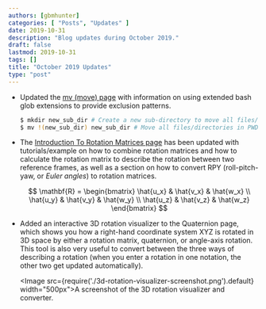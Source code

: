 ```yaml
---
authors: [gbmhunter]
categories: [ "Posts", "Updates" ]
date: 2019-10-31
description: "Blog updates during October 2019."
draft: false
lastmod: 2019-10-31
tags: []
title: "October 2019 Updates"
type: "post"
---
```


* Updated the [mv (move) page](/programming/operating-systems/linux/programs/mv-move) with information on using extended bash glob extensions to provide exclusion patterns.

    ```sh
    $ mkdir new_sub_dir # Create a new sub-directory to move all files/directories in PWD into
    $ mv !(new_sub_dir) new_sub_dir # Move all files/directories in PWD into new_sub_dir, excluding new_sub_dir itself (avoiding the obvious recursion problem)
    ```

* The [Introduction To Rotation Matrices page](/mathematics/geometry/rotation-matrices) has been updated with tutorials/example on how to combine rotation matrices and how to calculate the rotation matrix to describe the rotation between two reference frames, as well as a section on how to convert RPY (roll-pitch-yaw, or _Euler angles_) to rotation matrices.

    $$
    \mathbf{R} = \begin{bmatrix} \hat{u_x} & \hat{v_x} & \hat{w_x} \\ \hat{u_y} & \hat{v_y} & \hat{w_y} \\ \hat{u_z} & \hat{v_z} & \hat{w_z} \end{bmatrix}
    $$

* Added an interactive 3D rotation visualizer to the Quaternion page, which shows you how a right-hand coordinate system XYZ is rotated in 3D space by either a rotation matrix, quaternion, or angle-axis rotation. This tool is also very useful to convert between the three ways of describing a rotation (when you enter a rotation in one notation, the other two get updated automatically).

    <Image src={require('./3d-rotation-visualizer-screenshot.png').default} width="500px">A screenshot of the 3D rotation visualizer and converter.</Image>